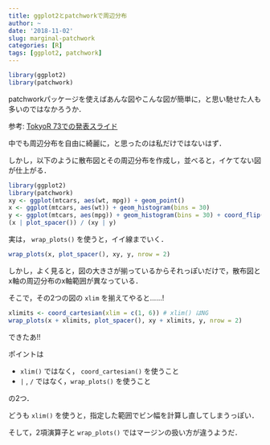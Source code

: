 ```yaml
---
title: ggplot2とpatchworkで周辺分布
author: ~
date: '2018-11-02'
slug: marginal-patchwork
categories: [R]
tags: [ggplot2, patchwork]
---
```


```r
library(ggplot2)
library(patchwork)
```

patchworkパッケージを使えばあんな図やこんな図が簡単に，と思い馳せた人も多いのではなかろうか．

参考: [TokyoR 73での発表スライド](https://atusy.github.io/presentation/tokyor073/tokyor073-multi-ggplot2.html?raw#/patchwork-)

中でも周辺分布を自由に綺麗に，と思ったのは私だけではないはず．

しかし，以下のように散布図とその周辺分布を作成し，並べると，イケてない図が仕上がる．

```r
library(ggplot2)
library(patchwork)
xy <- ggplot(mtcars, aes(wt, mpg)) + geom_point()
x <- ggplot(mtcars, aes(wt)) + geom_histogram(bins = 30)
y <- ggplot(mtcars, aes(mpg)) + geom_histogram(bins = 30) + coord_flip()
(x | plot_spacer()) / (xy | y)
```

実は， `wrap_plots()` を使うと，イイ線までいく．

```r
wrap_plots(x, plot_spacer(), xy, y, nrow = 2)
```

しかし，よく見ると，図の大きさが揃っているからそれっぽいだけで，散布図とx軸の周辺分布のx軸範囲が異なっている．

そこで，その2つの図の `xlim` を揃えてやると……!

```r
xlimits <- coord_cartesian(xlim = c(1, 6)) # xlim() はNG
wrap_plots(x + xlimits, plot_spacer(), xy + xlimits, y, nrow = 2)
```

できたあ!!

ポイントは 

- `xlim()` ではなく， `coord_cartesian()` を使うこと
- `|` , `/` ではなく，`wrap_plots()` を使うこと

の2つ．

どうも `xlim()` を使うと，指定した範囲でビン幅を計算し直してしまうっぽい．

そして，2項演算子と `wrap_plots()` ではマージンの扱い方が違うようだ．

